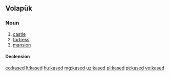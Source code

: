 ==Volapük==

===Noun===
{{vo-noun}}

# [[castle]]
# [[fortress]]
# [[mansion]]

====Declension====
{{vo-decl-noun}}

[[eo:kased]]
[[lt:kased]]
[[hu:kased]]
[[mg:kased]]
[[uz:kased]]
[[pl:kased]]
[[pt:kased]]
[[vo:kased]]